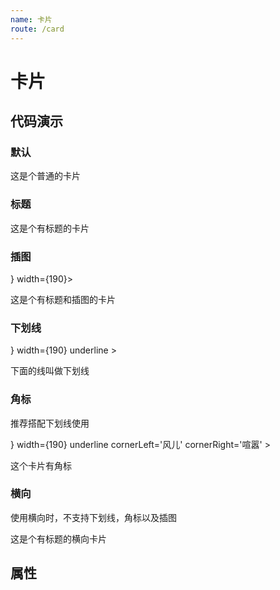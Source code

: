 ```yaml
---
name: 卡片
route: /card
---
```




# 卡片

## 代码演示

### 默认

<Playground>
  <Card width={200}>
    <p>这是个普通的卡片</p>
  </Card>
</Playground>

### 标题

<Playground>
  <Card title='标题'>
    <p>这是个有标题的卡片</p>
  </Card>
</Playground>

### 插图

<Playground>
  <Card title='标题' img={<img src='http://47.98.138.195:3000/100x100/rect/ffffff' />} width={190}>
    <p>这是个有标题和插图的卡片</p>
  </Card>
</Playground>

### 下划线

<Playground>
  <Card 
    title='标题' 
    img={<img src='http://47.98.138.195:3000/100x100/rect/ffffff' />} 
    width={190} 
    underline
  >
    <p>下面的线叫做下划线</p>
  </Card>
</Playground>

### 角标

推荐搭配下划线使用

<Playground>
  <Card 
    title='标题' 
    img={<img src='http://47.98.138.195:3000/100x100/rect/ffffff' />} 
    width={190}
    underline
    cornerLeft='风儿'
    cornerRight='喧嚣'
  >
    <p>这个卡片有角标</p>
  </Card>
</Playground>

### 横向

使用横向时，不支持下划线，角标以及插图

<Playground>
  <Card 
    title='标题' 
    type='row'
    underline
  >
    <p>这是个有标题的横向卡片</p>
  </Card>
</Playground>

## 属性

<PropsTable of={Card} />
